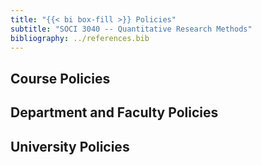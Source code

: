 ```yaml
---
title: "{{< bi box-fill >}} Policies"
subtitle: "SOCI 3040 -- Quantitative Research Methods"
bibliography: ../references.bib
---
```


## Course Policies

## Department and Faculty Policies

## University Policies